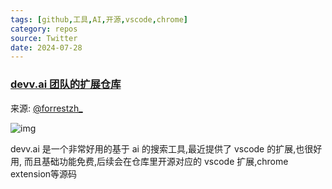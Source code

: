 ```yaml
---
tags: [github,工具,AI,开源,vscode,chrome]
category: repos
source: Twitter
date: 2024-07-28
---
```


### [devv.ai 团队的扩展仓库](https://github.com/devv-ai/devv)

来源: [@forrestzh_](https://x.com/forrestzh_/status/1816005351910883747)

![img](/sections/010.png)

devv.ai 是一个非常好用的基于 ai 的搜索工具,最近提供了 vscode 的扩展,也很好用,
而且基础功能免费,后续会在仓库里开源对应的 vscode 扩展,chrome extension等源码
